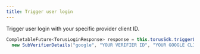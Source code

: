 ```yaml
---
title: Trigger user login
---
```


Trigger user login with your specific provider client ID.

```java
CompletableFuture<TorusLoginResponse> response = this.torusSdk.triggerLogin(
  new SubVerifierDetails("google", "YOUR VERIFIER ID", "YOUR GOOGLE CLIENT ID"));
```
